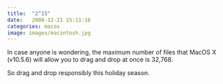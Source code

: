 ```yaml
---
title:  "2^15"
date:   2008-12-21 15:11:16
categories: macos
image: images/macintosh.jpg
---
```


In case anyone is wondering, the maximum number of files that MacOS X (v10.5.6) will allow you to drag and drop at once is 32,768.

So drag and drop responsibly this holiday season.
